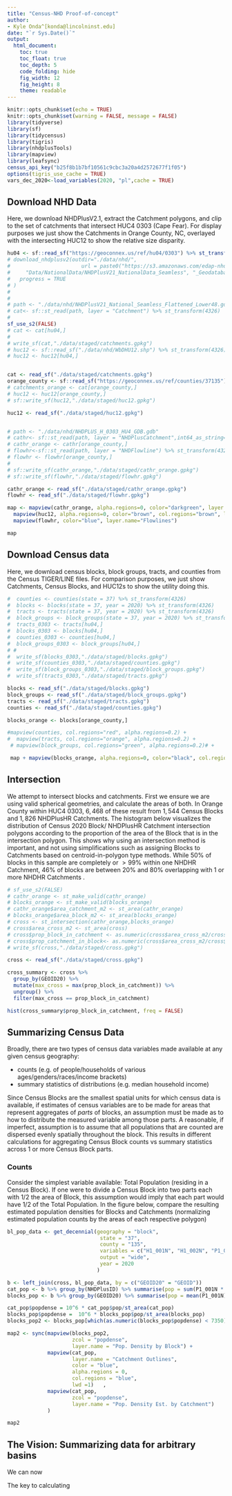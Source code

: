 ```yaml
---
title: "Census-NHD Proof-of-concept"
author: 
- Kyle Onda^[konda@lincolninst.edu]
date: "`r Sys.Date()`"
output:   
  html_document:
    toc: true
    toc_float: true
    toc_depth: 5
    code_folding: hide
    fig_width: 12
    fig_height: 8
    theme: readable
---
```


```r
knitr::opts_chunk$set(echo = TRUE)
knitr::opts_chunk$set(warning = FALSE, message = FALSE) 
library(tidyverse)
library(sf)
library(tidycensus)
library(tigris)
library(nhdplusTools)
library(mapview)
library(leafsync)
census_api_key("b25f8b1b7bf10561c9cbc3a20a4d2572677f1f05")
options(tigris_use_cache = TRUE)
vars_dec_2020<-load_variables(2020, "pl",cache = TRUE)
```

## Download NHD Data

Here, we download NHDPlusV2.1, extract the Catchment polygons, and clip to the set of catchments that intersect HUC4 0303 (Cape Fear). For display purposes we just show the Catchments in Orange County, NC, overlayed with the intersecting HUC12 to show the relative size disparity.

```r
hu04 <- sf::read_sf("https://geoconnex.us/ref/hu04/0303") %>% st_transform(4326)
# download_nhdplusv2(outdir="./data/nhd/",
#                       url = paste0("https://s3.amazonaws.com/edap-nhdplus/NHDPlusV21/",
#     "Data/NationalData/NHDPlusV21_NationalData_Seamless", "_Geodatabase_Lower48_07.7z"),
#   progress = TRUE
# )
# 
# 
# path <- "./data/nhd/NHDPlusV21_National_Seamless_Flattened_Lower48.gdb"
# cat<- sf::st_read(path, layer = "Catchment") %>% st_transform(4326)
# 
sf_use_s2(FALSE)
# cat <- cat[hu04,]
# 
# write_sf(cat,"./data/staged/catchments.gpkg")
# huc12 <- sf::read_sf("./data/nhd/WbDHU12.shp") %>% st_transform(4326)
# huc12 <- huc12[hu04,]


cat <- read_sf("./data/staged/catchments.gpkg")
orange_county <- sf::read_sf("https://geoconnex.us/ref/counties/37135")
# catchments_orange <- cat[orange_county,]
# huc12 <- huc12[orange_county,]
# sf::write_sf(huc12,"./data/staged/huc12.gpkg")

huc12 <- read_sf("./data/staged/huc12.gpkg")


# path <- "./data/nhd/NHDPLUS_H_0303_HU4_GDB.gdb"
# cathr<- sf::st_read(path, layer = "NHDPlusCatchment",int64_as_string=TRUE) %>% st_transform(4326)
# cathr_orange <- cathr[orange_county,]
# flowhr<-sf::st_read(path, layer = "NHDFlowline") %>% st_transform(4326) %>% st_zm()
# flowhr <- flowhr[orange_county,]
# 
# sf::write_sf(cathr_orange,"./data/staged/cathr_orange.gpkg")
# sf::write_sf(flowhr,"./data/staged/flowhr.gpkg")

cathr_orange <- read_sf("./data/staged/cathr_orange.gpkg")
flowhr <- read_sf("./data/staged/flowhr.gpkg")

map <- mapview(cathr_orange, alpha.regions=0, color="darkgreen", layer.name="Catchments", col.regions="darkgreen") +
  mapview(huc12, alpha.regions=0, color="brown", col.regions="brown", lwd=2,layer.name="HUC12") + 
  mapview(flowhr, color="blue", layer.name="Flowlines")

map
```
## Download Census data

Here, we download census blocks, block groups, tracts, and counties from the Census TIGER/LINE files. For comparison purposes, we just show Catchments, Census Blocks, and HUC12s to show the utility doing this.

```r
#  counties <- counties(state = 37) %>% st_transform(4326)
#  blocks <- blocks(state = 37, year = 2020) %>% st_transform(4326)
#  tracts <- tracts(state = 37, year = 2020) %>% st_transform(4326)
#  block_groups <- block_groups(state = 37, year = 2020) %>% st_transform(4326)
#  tracts_0303 <- tracts[hu04,]
#  blocks_0303 <- blocks[hu04,]
#  counties_0303 <- counties[hu04,]
#  block_groups_0303 <- block_groups[hu04,]
# # 
#  write_sf(blocks_0303,"./data/staged/blocks.gpkg")
#  write_sf(counties_0303,"./data/staged/counties.gpkg")
#  write_sf(block_groups_0303,"./data/staged/block_groups.gpkg")
#  write_sf(tracts_0303,"./data/staged/tracts.gpkg")

blocks <- read_sf("./data/staged/blocks.gpkg")
block_groups <- read_sf("./data/staged/block_groups.gpkg")
tracts <- read_sf("./data/staged/tracts.gpkg")
counties <- read_sf("./data/staged/counties.gpkg")

blocks_orange <- blocks[orange_county,]

#mapview(counties, col.regions="red", alpha.regions=0.2) + 
#  mapview(tracts, col.regions="orange", alpha.regions=0.2) + 
 # mapview(block_groups, col.regions="green", alpha.regions=0.2)# + 

 map + mapview(blocks_orange, alpha.regions=0, color="black", col.regions="black", lwd=0.3)

```

## Intersection

We attempt to intersect blocks and catchments. First we ensure we are using valid spherical geometries, and calculate the areas of both. In Orange County within HUC4 0303, $6,468$ of these result from $1,544$ Census Blocks and $1,826$ NHDPlusHR Catchments. The histogram below visualizes the distribution of Census 2020 Block/ NHDPlusHR Catchment intersection polygons according to the proportion of the area of the Block that is in the intersection polygon. This shows why using an intersection method is important, and not using simplifications such as assigning Blocks to Catchments based on centroid-in-polygon type methods. While $50\%$ of blocks in this sample are completely or $>99\%$ within one NHDHR Catchment, $46\%$ of blocks are between $20\%$ and $80\%$ overlapping with 1 or more NHDHR Catchments .

```r
# sf_use_s2(FALSE)
# cathr_orange <- st_make_valid(cathr_orange)
# blocks_orange <- st_make_valid(blocks_orange)
# cathr_orange$area_catchment_m2 <- st_area(cathr_orange)
# blocks_orange$area_block_m2 <- st_area(blocks_orange)
# cross <- st_intersection(cathr_orange,blocks_orange)
# cross$area_cross_m2 <- st_area(cross)
# cross$prop_block_in_catchment <- as.numeric(cross$area_cross_m2/cross$area_block_m2)
# cross$prop_catchment_in_block<- as.numeric(cross$area_cross_m2/cross$area_catchment_m2)
# write_sf(cross,"./data/staged/cross.gpkg")

cross <- read_sf("./data/staged/cross.gpkg")

cross_summary <- cross %>% 
  group_by(GEOID20) %>%
  mutate(max_cross = max(prop_block_in_catchment)) %>%
  ungroup() %>% 
  filter(max_cross == prop_block_in_catchment)

hist(cross_summary$prop_block_in_catchment, freq = FALSE)


```

## Summarizing Census Data

Broadly, there are two types of census data variables made available at any given census geography:

* counts (e.g. of people/households of various ages/genders/races/income brackets)
* summary statistics of distributions (e.g. median household income)

Since Census Blocks are the smallest spatial units for which census data is available, if estimates of census variables are to be made for areas that represent aggregates of *parts* of blocks, an assumption must be made as to how to distribute the measured variable among those parts. A reasonable, if imperfect, assumption is to assume that all populations that are 
counted are dispersed evenly spatially throughout the block. This results in different calculations for aggregating Census Block counts vs summary statistics across 1 or more Census Block parts. 

### Counts

Consider the simplest variable available: Total Population (residing in a Census Block). If one were to divide a Census Block into two parts each with $1/2$ the area of Block, this assumption would imply that each part would have $1/2$ of the Total Population. In the figure below, compare the resulting estimated population densities for Blocks and Catchments (normalizing estimated population counts by the areas of each respective polygon)

```r
bl_pop_data <- get_decennial(geography = "block",
                              state = "37",
                              county = "135",
                              variables = c("H1_001N", "H1_002N", "P1_001N", "P1_004N"),
                              output = "wide",
                              year = 2020
                             )

b <- left_join(cross, bl_pop_data, by = c("GEOID20" = "GEOID"))
cat_pop <- b %>% group_by(NHDPlusID) %>% summarise(pop = sum(P1_001N * prop_block_in_catchment))
blocks_pop <- b %>% group_by(GEOID20) %>% summarise(pop = mean(P1_001N))

cat_pop$popdense = 10^6 * cat_pop$pop/st_area(cat_pop)
blocks_pop$popdense =  10^6 * blocks_pop$pop/st_area(blocks_pop)
blocks_pop2 <- blocks_pop[which(as.numeric(blocks_pop$popdense) < 7350),]

map2 <- sync(mapview(blocks_pop2,
                     zcol = "popdense",
                     layer.name = "Pop. Density by Block") +
             mapview(cat_pop, 
                     layer.name = "Catchment Outlines",
                     color = "blue",
                     alpha.regions = 0,
                     col.regions = "blue",
                     lwd =1)   ,
             mapview(cat_pop,
                     zcol = "popdense",
                     layer.name = "Pop. Density Est. by Catchment")
             )

map2
```


## The Vision: Summarizing data for arbitrary basins

We can now

The key to calculating

